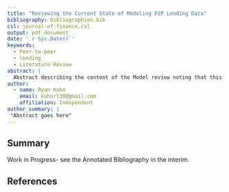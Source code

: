```yaml
---
title: "Reviewing the Current State of Modeling P2P Lending Data"
bibliography: bibliographies.bib
csl: journal-of-finance.csl
output: pdf_document
date: '`r Sys.Date()`'
keywords:
  - Peer-to-peer
  - lending
  - Literature Review
abstract: |
  Abstract describing the content of the Model review noting that this is not a literature review but instead an analysis of available models in the wild.
author:
  - name: Ryan Kuhn
    email: kuhnrl30@gmail.com
    affiliation: Independent
author_summary: |
 "Abstract goes here"
---
```


## Summary

Work in Progress-  see the Annotated Bibliography in the interim.


## References
